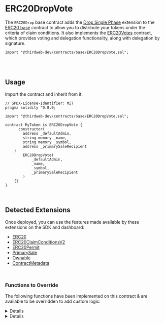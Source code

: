 
# ERC20DropVote


The `ERC20Drop` base contract adds the [Drop Single Phase](/solidity/extensions/dropsinglephase) extension to the [ERC20 base](/solidity/base-contracts/erc20base) contract
to allow you to distribute your tokens under the criteria of claim conditions. It also
implements the [ERC20Votes](https://github.com/OpenZeppelin/openzeppelin-contracts/blob/master/contracts/token/ERC20/extensions/ERC20Votes.sol) contract,
which provides voting and delegation functionality, along with delegation by signature.

```solidity
import "@thirdweb-dev/contracts/base/ERC20DropVote.sol";
```

<GithubButtonLink
  href="https://github.com/thirdweb-dev/contracts/blob/main/contracts/base/ERC20DropVote.sol"
/>

<br/>
<br/>

## Usage

Import the contract and inherit from it.

```solidity
// SPDX-License-Identifier: MIT
pragma solidity ^0.8.0;

import "@thirdweb-dev/contracts/base/ERC20DropVote.sol";

contract MyToken is ERC20DropVote {
	  constructor(
        address _defaultAdmin,
        string memory _name,
        string memory _symbol,
        address _primarySaleRecipient
    )
        ERC20DropVote(
            _defaultAdmin,
            _name,
            _symbol,
            _primarySaleRecipient
        )
    {}
}
```

<br/>

## Detected Extensions

Once deployed, you can use the features made available by these extensions on the SDK and dashboard:

- [ERC20](/solidity/extensions/erc20)
- [ERC20ClaimConditionsV2](/solidity/extensions/erc20claimconditions)
- [ERC20Permit](/solidity/extensions/erc20permit)
- [PrimarySale](/solidity/extensions/primarysale)
- [Ownable](/solidity/extensions/ownable)
- [ContractMetadata](/solidity/extensions/contractmetadata)

<br/>



### Functions to Override

The following functions have been implemented on this contract & are available to be overridden to add custom logic:

<Details id="burn" summary="burn">
```solidity
     /**
     *  @notice          Lets an owner a given amount of their tokens.
     *  @dev             Caller should own the `_amount` of tokens.
     *
     *  @param _amount   The number of tokens to burn.
     */
    function burn(uint256 _amount) external virtual {
        require(balanceOf(msg.sender) >= _amount, "not enough balance");
        _burn(msg.sender, _amount);
    }
```
</Details>

<Details id="_collectPriceOnClaim" summary="_collectPriceOnClaim">
```solidity
     /// @dev Collects and distributes the primary sale value of tokens being claimed.
    function _collectPriceOnClaim(
        address _primarySaleRecipient,
        uint256 _quantityToClaim,
        address _currency,
        uint256 _pricePerToken
    ) internal virtual override {
        if (_pricePerToken == 0) {
            return;
        }

        uint256 totalPrice = (_quantityToClaim * _pricePerToken) / 1 ether;
        require(totalPrice > 0, "quantity too low");

        if (_currency == CurrencyTransferLib.NATIVE_TOKEN) {
            require(msg.value == totalPrice, "Must send total price.");
        }

        address saleRecipient = _primarySaleRecipient == address(0) ? primarySaleRecipient() : _primarySaleRecipient;
        CurrencyTransferLib.transferCurrency(_currency, msg.sender, saleRecipient, totalPrice);
    }
```
</Details>

<Details id="_transferTokensOnClaim" summary="_transferTokensOnClaim">
```solidity
     /// @dev Transfers the tokens being claimed.
    function _transferTokensOnClaim(address _to, uint256 _quantityBeingClaimed)
        internal
        virtual
        override
        returns (uint256)
    {
        _mint(_to, _quantityBeingClaimed);
        return 0;
    }
```
</Details>
